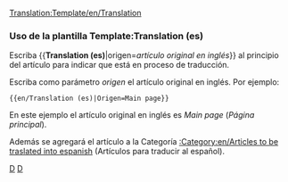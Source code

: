 <noinclude>[[Translation:Template/en/Translation]]</noinclude>{{ambox
| type  = notice
| image = Wiki letter.png
| text  = Este artículo está siendo traducido del inglés. Puedes colaborar ayudando a su [{{SERVER}}{{localurl:{{NAMESPACE}}:{{PAGENAME}}|action=edit}} redacción].
<p>Use el [[en/Wiki/Manual of Style|Manual de Estilo]] para una correcta edición.</br>
Recuerde quitar esta plantilla una vez que el artículo haya sido correctamente traducido.</p>
<p><strong>Artículo original en inglés:</strong> <includeonly>[{{SERVER}}{{localurl:{{NAMESPACE}}:{{{origen}}}|action=view}} {{{origen}}}]</p>
}}{{{3|[[Category:en/Articles to be traslated into espanish]]}}}</includeonly>

<noinclude>
===Uso de la plantilla Template:Translation (es)===
Escriba <nowiki>{{</nowiki>'''Translation (es)'''|origen=''artículo original en inglés''<nowiki>}}</nowiki> al principio del artículo para indicar que está en proceso de traducción.
<p>Escriba como parámetro ''origen'' el artículo original en inglés. Por ejemplo:</p>
<pre>{{en/Translation (es)|Origen=Main page}}</pre>
En este ejemplo el artículo original en inglés es ''Main page'' (''Página principal'').
<p>Además se agregará el artículo a la Categoría [[:Category:en/Articles to be traslated into espanish]] (Artículos para traducir al español).</p>

[[Category:en/Templates|D]][[Category:en/Message boxes|D]]</noinclude>